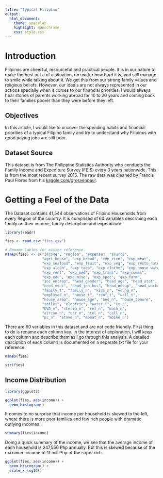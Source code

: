 ```yaml
---
title: "Typical Filipino"
output: 
  html_document:
    theme: spacelab
    highlight: monochrome
    css: style.css
---
```


# Introduction
Filipinos are cheerful, resourceful and practical people. It is in our nature to make
the best out a of a situation, no matter how hard it is, and still manage to smile
while talking about it. We get this from our strong family values and religious beliefs.
However, our ideals are not always represented in our actions specially when it comes
to our financial priorities. I would always hear stories of parents working abroad for
10 to 20 years and coming back to their families poorer than they were before they left.

## Objectives
In this article, I would like to uncover the spending habits and financial priorities of
a typical Filipino family and try to understand why Filipinos with good paying jobs 
are still poor. 

## Dataset Source
This dataset is from The Philippine Statistics Authority who conducts the Family Income
and Expediture Survey (FEIS) every 3 years nationwide. This is from the most recent 
survey 2015. The raw data was cleaned by Francis Paul Flores from his
[kaggle.com/grosvenpaul](https://www.kaggle.com/grosvenpaul/datasets).

# Getting a Feel of the Data
The Dataset contains 41,544 observations of Filipino Households from every Region of
the country. It is comprised of 60 variables describing each family on their income,
family description and expenditure.

```r
library(readr)

fies <- read_csv("fies.csv")

# Rename Lables for easier reference.
names(fies) <- c("income", "region", "expense", "source", 
                 "agri_house", "exp_bread", "exp_rice", "exp_meat", 
                 "exp_seafood", "exp_fruit", "exp_veg", "exp_resto_hotel", 
                 "exp_alcoh", "exp_taba", "exp_clothe", "exp_house_water", 
                 "exp_rent", "exp_med", "exp_trans", "exp_comms", 
                 "exp_edu", "exp_misc", "exp_spec", "exp_farm",
                 "inc_entrep", "head_gender", "head_age", "head_stat", 
                 "head_educ", "head_job_bus", "head_occup", "head_workclass", 
                 "family_t", "family_n", "kids_n", "young_n", 
                 "employed_n", "house_t", "roof_t", "wall_t", 
                 "house_area", "house_age", "bed_n", "house_tenure",
                 "toilet", "electric", "water_t", "tv_n", 
                 "DVD_n", "sterio_n", "ref_n", "wash_n", 
                 "aircon_n", "car_n", "tel_n", "cell_n",
                 "pc_n", "stove_n", "mboat_n", "mbike_n")
```

There are 60 variables in this dataset and are not code friendly. First thing to do is
rename each column key. In the interest of exploration, I will keep each column and 
describe them as I go through this analysis. A detailed desciption of each column is 
documented on a separate txt file for your reference.

```r
names(fies)
```

```r
str(fies)
```



## Income Distribution

```r
library(ggplot2)

ggplot(fies, aes(income)) +
  geom_histogram()

```
It comes to no surprise that income per household is skewed to the left, where there is more
poor families and few rich people with dramatic outlying incomes.

```r
summary(fies$income)
```
Doing a quick summary of the income, we see that the average income of each household is
247,556 Php annually. But this is skewed because of the maximum income of 11 mill Php of
the super rich.


```r
ggplot(fies, aes(income)) +
  geom_histogram() +
  scale_x_log10()
```


